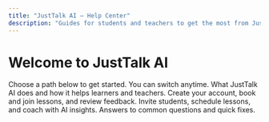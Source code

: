 ```yaml
---
title: "JustTalk AI — Help Center"
description: "Guides for students and teachers to get the most from JustTalk AI"
---
```


# Welcome to JustTalk AI

<Note>
  Choose a path below to get started. You can switch anytime.
</Note>

<Columns cols={2}>
  <Card
    title="Overview"
    icon="sparkles"
    href="/knowledge-base/overview"
  >
    What JustTalk AI does and how it helps learners and teachers.
  </Card>
  <Card
    title="Student guide"
    icon="academic-cap"
    href="/knowledge-base/student-guide"
  >
    Create your account, book and join lessons, and review feedback.
  </Card>
  <Card
    title="Teacher guide"
    icon="user-group"
    href="/knowledge-base/teacher-guide"
  >
    Invite students, schedule lessons, and coach with AI insights.
  </Card>
  <Card
    title="FAQ & troubleshooting"
    icon="question-mark-circle"
    href="/knowledge-base/faq-troubleshooting"
  >
    Answers to common questions and quick fixes.
  </Card>
</Columns>
